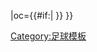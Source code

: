{{fb team |t=聖保利 |tan=聖保利足球俱樂部 |tc=GER |abb={{#if:{{{abb|}}}|STP{{0}}}} |oc={{#if:{{{oc|}}}|{{{oc}}} }} }}<!--
--><noinclude>[[Category:足球模板]]</noinclude>